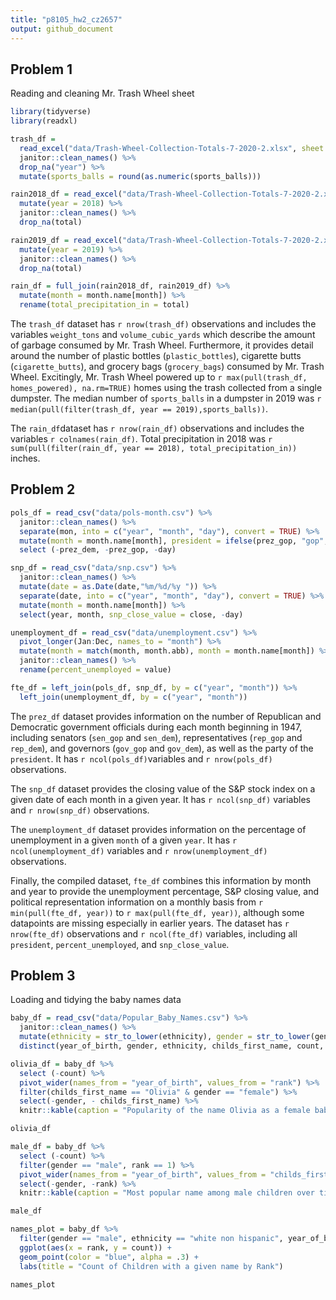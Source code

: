 ```yaml
---
title: "p8105_hw2_cz2657"
output: github_document
---
```


## Problem 1

Reading and cleaning Mr. Trash Wheel sheet

```r
library(tidyverse)
library(readxl)
```


```r
trash_df = 
  read_excel("data/Trash-Wheel-Collection-Totals-7-2020-2.xlsx", sheet = "Mr. Trash Wheel", range = "A2:N535", col_names = TRUE) %>% 
  janitor::clean_names() %>% 
  drop_na("year") %>% 
  mutate(sports_balls = round(as.numeric(sports_balls)))

rain2018_df = read_excel("data/Trash-Wheel-Collection-Totals-7-2020-2.xlsx", sheet = "2018 Precipitation", range = "A2:B14", col_names = TRUE) %>%
  mutate(year = 2018) %>% 
  janitor::clean_names() %>% 
  drop_na(total)

rain2019_df = read_excel("data/Trash-Wheel-Collection-Totals-7-2020-2.xlsx", sheet = "2019 Precipitation", range = "A2:B14", col_names = TRUE) %>%
  mutate(year = 2019) %>% 
  janitor::clean_names() %>% 
  drop_na(total)

rain_df = full_join(rain2018_df, rain2019_df) %>% 
  mutate(month = month.name[month]) %>% 
  rename(total_precipitation_in = total)

```

The `trash_df` dataset has `r nrow(trash_df)` observations and includes the variables `weight_tons` and `volume_cubic_yards` which describe the amount of garbage consumed by Mr. Trash Wheel. Furthermore, it provides detail around the number of plastic bottles (`plastic_bottles`), cigarette butts (`cigarette_butts`), and grocery bags (`grocery_bags`) consumed by Mr. Trash Wheel. Excitingly, Mr. Trash Wheel powered up to `r max(pull(trash_df, homes_powered), na.rm=TRUE)` homes using the trash collected from a single dumpster. The median number of `sports_balls` in a dumpster in 2019 was `r median(pull(filter(trash_df, year == 2019),sports_balls))`. 

The `rain_df`dataset has `r nrow(rain_df)` observations and includes the variables `r colnames(rain_df)`. Total precipitation in 2018 was `r sum(pull(filter(rain_df, year == 2018), total_precipitation_in))` inches. 

## Problem 2 

```r
pols_df = read_csv("data/pols-month.csv") %>% 
  janitor::clean_names() %>% 
  separate(mon, into = c("year", "month", "day"), convert = TRUE) %>% 
  mutate(month = month.name[month], president = ifelse(prez_gop, "gop", "dem")) %>% 
  select (-prez_dem, -prez_gop, -day)

snp_df = read_csv("data/snp.csv") %>% 
  janitor::clean_names() %>% 
  mutate(date = as.Date(date,"%m/%d/%y ")) %>% 
  separate(date, into = c("year", "month", "day"), convert = TRUE) %>% 
  mutate(month = month.name[month]) %>% 
  select(year, month, snp_close_value = close, -day)

unemployment_df = read_csv("data/unemployment.csv") %>% 
  pivot_longer(Jan:Dec, names_to = "month") %>% 
  mutate(month = match(month, month.abb), month = month.name[month]) %>% 
  janitor::clean_names() %>% 
  rename(percent_unemployed = value)

fte_df = left_join(pols_df, snp_df, by = c("year", "month")) %>% 
  left_join(unemployment_df, by = c("year", "month"))

```

The `prez_df` dataset provides information on the number of Republican and Democratic government officials during each month beginning in 1947, including senators (`sen_gop` and `sen_dem`), representatives (`rep_gop` and `rep_dem`), and governors (`gov_gop` and `gov_dem`), as well as the party of the `president`. It has `r ncol(pols_df)`variables and `r nrow(pols_df)` observations. 

The `snp_df` dataset provides the closing value of the S&P stock index on a given date of each month in a given year. It has `r ncol(snp_df)` variables and `r nrow(snp_df)` observations. 

The `unemployment_df` dataset provides information on the percentage of unemployment in a given `month` of a given `year`. It has `r ncol(unemployment_df)` variables and `r nrow(unemployment_df)` observations.

Finally, the compiled dataset, `fte_df` combines this information by month and year to provide the unemployment percentage, S&P closing value, and political representation information on a monthly basis from ` r min(pull(fte_df, year))` to `r max(pull(fte_df, year))`, although some datapoints are missing especially in earlier years. The dataset has `r nrow(fte_df)` observations and `r ncol(fte_df)` variables, including  all `president`, `percent_unemployed`, and `snp_close_value`. 

## Problem 3

Loading and tidying the baby names data

```r
baby_df = read_csv("data/Popular_Baby_Names.csv") %>% 
  janitor::clean_names() %>% 
  mutate(ethnicity = str_to_lower(ethnicity), gender = str_to_lower(gender), childs_first_name = str_to_title(childs_first_name), ethnicity = recode (ethnicity, "asian and paci" = "asian and pacific islander", "black non hisp" = "black non hispanic", "white non hisp" = "white non hispanic")) %>% 
  distinct(year_of_birth, gender, ethnicity, childs_first_name, count, rank, .keep_all = TRUE) 

```


```r

olivia_df = baby_df %>% 
  select (-count) %>% 
  pivot_wider(names_from = "year_of_birth", values_from = "rank") %>% 
  filter(childs_first_name == "Olivia" & gender == "female") %>% 
  select(-gender, - childs_first_name) %>% 
  knitr::kable(caption = "Popularity of the name Olivia as a female baby name over time") 

olivia_df

male_df = baby_df %>% 
  select (-count) %>% 
  filter(gender == "male", rank == 1) %>% 
  pivot_wider(names_from = "year_of_birth", values_from = "childs_first_name") %>% 
  select(-gender, -rank) %>% 
  knitr::kable(caption = "Most popular name among male children over time") 

male_df

names_plot = baby_df %>% 
  filter(gender == "male", ethnicity == "white non hispanic", year_of_birth == 2016) %>% 
  ggplot(aes(x = rank, y = count)) +
  geom_point(color = "blue", alpha = .3) +
  labs(title = "Count of Children with a given name by Rank")

names_plot
```


